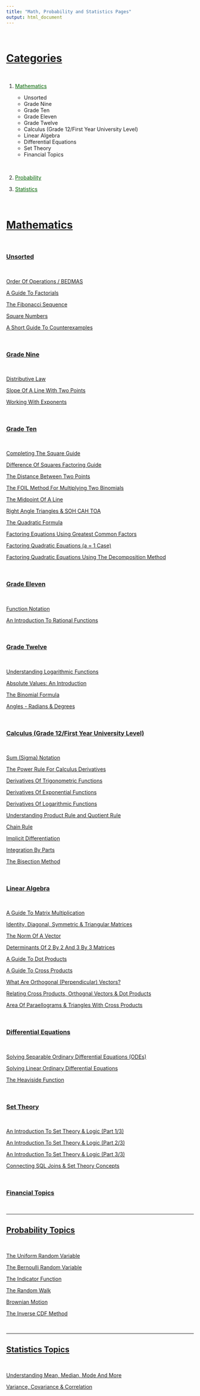 ```yaml
---
title: "Math, Probability and Statistics Pages"
output: html_document
---
```


&nbsp;

# <u>Categories</u>

&nbsp;

1. <a style="color: darkgreen;" href="#math">Mathematics</a>

     - Unsorted
     - Grade Nine
     - Grade Ten
     - Grade Eleven
     - Grade Twelve
     - Calculus (Grade 12/First Year University Level)
     - Linear Algebra
     - Differential Equations
     - Set Theory
     - Financial Topics

&nbsp;

2. <a style="color: darkgreen;" href="#probability">Probability</a>

3. <a style="color: darkgreen;" href="#stats">Statistics</a>


&nbsp;

<a name="math"></a>

# <u>Mathematics</u>

&nbsp;

### <u>Unsorted</u>

&nbsp;

[Order Of Operations / BEDMAS](./math_bedmas.html)

[A Guide To Factorials](./math_factorials.html)

[The Fibonacci Sequence](./math_fibonacci_seq.html)

[Square Numbers](./math_square_numbers.html)

[A Short Guide To Counterexamples](./math-counterexamples.html)


&nbsp;

### <u>Grade Nine</u>

&nbsp;

[Distributive Law](./math_distributive-law.html)

[Slope Of A Line With Two Points](./math_slope-line.html)

[Working With Exponents](./math_exponents.html)



&nbsp;

### <u>Grade Ten</u>

&nbsp;

[Completing The Square Guide](./math_complete-square.html)

[Difference Of Squares Factoring Guide](./math_diff-squares.html)

[The Distance Between Two Points](./math_distance-twoPoints.html)

[The FOIL Method For Multiplying Two Binomials](./math_foil-method.html)

[The Midpoint Of A Line](./math-midpoint-line.html)

[Right Angle Triangles & SOH CAH TOA](./math-soh-cah-toa.html)

[The Quadratic Formula](./math-quadratic-formula.html)

[Factoring Equations Using Greatest Common Factors](./math-factoring-gcf.html)

[Factoring Quadratic Equations (a = 1 Case)](./math-factoring-a1.html)

[Factoring Quadratic Equations Using The Decomposition Method](./math-factoring-decomp.html)

&nbsp;

### <u>Grade Eleven</u>

&nbsp;

[Function Notation](./math-function-notation.html)

[An Introduction To Rational Functions](./math-rational-functions.html)

&nbsp;

### <u>Grade Twelve</u>

&nbsp;

[Understanding Logarithmic Functions](./math-log-functions.html)

[Absolute Values: An Introduction](./math-absolute-values.html)

[The Binomial Formula](./math-binomial-formula.html)

[Angles - Radians & Degrees](./math-angles-radians.html)

&nbsp;

### <u>Calculus (Grade 12/First Year University Level)</u>

&nbsp;

[Sum (Sigma) Notation](./math-sum-notation.html)

[The Power Rule For Calculus Derivatives](./calculus-power-rule.html)

[Derivatives Of Trigonometric Functions](./calculus-trig-derivs.html)

[Derivatives Of Exponential Functions](./calculus-exp-derivs.html)

[Derivatives Of Logarithmic Functions](./calculus-log-derivs.html)

[Understanding Product Rule and Quotient Rule](./calculus-product-quotient-rule.html)

[Chain Rule](./calculus-chain-rule.html)

[Implicit Differentiation](./calculus-implicit-diff.html)

[Integration By Parts](./calculus-integration-byparts.html)

[The Bisection Method](./math-bisection-method.html)

&nbsp;

### <u>Linear Algebra</u>

&nbsp;

[A Guide To Matrix Multiplication](./linalg-matrix-multiply.html)

[Identity, Diagonal, Symmetric & Triangular Matrices](./linalg-matrix-types.html)

[The Norm Of A Vector](./linalg-vector-norm.html)

[Determinants Of 2 By 2 And 3 By 3 Matrices](./linalg-determinants.html)

[A Guide To Dot Products](./linalg-dot-products.html)

[A Guide To Cross Products](./linalg-cross-products.html)

[What Are Orthogonal (Perpendicular) Vectors?](./linalg-orthogonal-vectors.html)

[Relating Cross Products, Orthognal Vectors & Dot Products](./linalg-dot-cross-products.html)

[Area Of Paraellograms & Triangles With Cross Products](./linalg-area-paraellogram.html)

&nbsp;

### <u>Differential Equations</u>

&nbsp;

[Solving Separable Ordinary Differential Equations (ODEs)](./odes-separable.html)

[Solving Linear Ordinary Differential Equations](./odes-ordinary-odes.html)

[The Heaviside Function](./ode-heaviside.html)

&nbsp;

### <u>Set Theory</u>

&nbsp;

[An Introduction To Set Theory & Logic (Part 1/3)](./set-theory01.html)

[An Introduction To Set Theory & Logic (Part 2/3)](./set-theory02.html)

[An Introduction To Set Theory & Logic (Part 3/3)](./set-theory03.html)

[Connecting SQL Joins & Set Theory Concepts](./set-theory-sql.html)

&nbsp;

### <u>Financial Topics</u>




&nbsp;

---

<a name="probability"></a>

## <u>Probability Topics</u>

&nbsp;

[The Uniform Random Variable](./prob-unifrv.html)

[The Bernoulli Random Variable](./prob-bernoullirv.html)

[The Indicator Function](./prob-indicator.html)

[The Random Walk](./prob-randomwalk.html)

[Brownian Motion](./prob-brownian.html)

[The Inverse CDF Method](./prob-inverse-cdf.html)

&nbsp;

---

<a name="stats"></a>

## <u>Statistics Topics</u>

&nbsp;

[Understanding Mean, Median, Mode And More](./stats-mean-median-mode-more.html)

[Variance, Covariance & Correlation](./stats-var-covar.html)